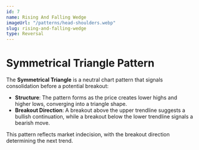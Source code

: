 ```yaml
---
id: 7
name: Rising And Falling Wedge
imageUrl: "/patterns/head-shoulders.webp"
slug: rising-and-falling-wedge
type: Reversal
---
```


# **Symmetrical Triangle Pattern**

The **Symmetrical Triangle** is a neutral chart pattern that signals consolidation before a potential breakout:  

- **Structure**: The pattern forms as the price creates lower highs and higher lows, converging into a triangle shape.  
- **Breakout Direction**: A breakout above the upper trendline suggests a bullish continuation, while a breakout below the lower trendline signals a bearish move.  

This pattern reflects market indecision, with the breakout direction determining the next trend.

